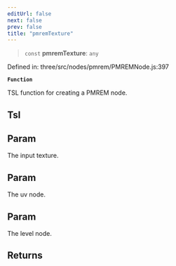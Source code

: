 ```yaml
---
editUrl: false
next: false
prev: false
title: "pmremTexture"
---
```


> `const` **pmremTexture**: `any`

Defined in: three/src/nodes/pmrem/PMREMNode.js:397

**`Function`**

TSL function for creating a PMREM node.

## Tsl

## Param

The input texture.

## Param

The uv node.

## Param

The level node.

## Returns
